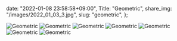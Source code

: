   date: "2022-01-08 23:58:58+09:00",
  Title: "Geometric",
  share_img: "/images/2022_01_03_3.jpg",
  slug: "geometric",
};

![Geometric](/images/2022_01_03_2.jpg)
![Geometric](/images/2022_01_03_3.jpg)
![Geometric](/images/2022_01_03_4.jpg)
![Geometric](/images/2022_01_03_5.jpg)
![Geometric](/images/2022_01_08_1.jpg)
![Geometric](/images/2022_01_08_2.jpg)
![Geometric](/images/2022_01_08_3.jpg)
